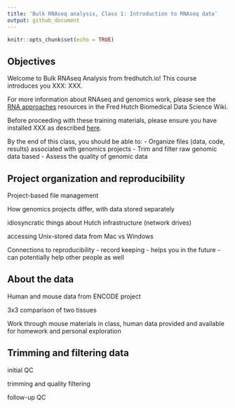 ```yaml
---
title: 'Bulk RNAseq analysis, Class 1: Introduction to RNAseq data'
output: github_document
---
```


<!--class1.md is generated from class1.Rmd. Please edit that file -->

```r
knitr::opts_chunk$set(echo = TRUE)
```

## Objectives

Welcome to Bulk RNAseq Analysis from fredhutch.io!
This course introduces you XXX:
XXX. 

For more information about RNAseq and genomics work, 
please see the [RNA approaches](https://sciwiki.fredhutch.org/generation/datagen_rnaApproaches) 
resources in the Fred Hutch Biomedical Data Science Wiki.

Before proceeding with these training materials,
please ensure you have installed XXX as described [here](http://www.fredhutch.io/software/).

By the end of this class, you should be able to:
- Organize files (data, code, results) associated with genomics projects
- Trim and filter raw genomic data based
- Assess the quality of genomic data

## Project organization and reproducibility

Project-based file management

How genomics projects differ, with data stored separately

idiosyncratic things about Hutch infrastructure (network drives)

accessing Unix-stored data from Mac vs Windows

Connections to reproducibility
- record keeping
- helps you in the future
- can potentially help other people as well

## About the data

Human and mouse data from ENCODE project

3x3 comparison of two tissues

Work through mouse materials in class,
human data provided and available for homework and personal exploration

## Trimming and filtering data

initial QC

trimming and quality filtering

follow-up QC
